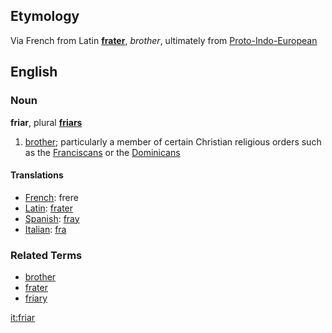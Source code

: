 ==Etymology==
Via French from Latin '''[[frater]]''', ''brother'', ultimately from [[Proto-Indo-European]]

==English==
===Noun===
'''friar''', plural '''[[friars]]'''

# [[brother]]; particularly a member of certain Christian religious orders such as the [[Franciscans]] or the [[Dominicans]]

====Translations====
*[[French]]: frere
*[[Latin]]: [[frater]]
*[[Spanish]]: [[fray]]
*[[Italian]]: [[fra]]

===Related Terms===
*[[brother]]
*[[frater]]
*[[friary]]

[[it:friar]]